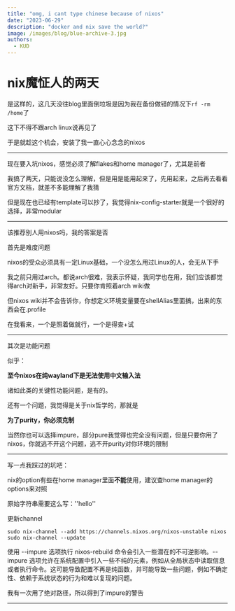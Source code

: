```yaml
---
title: "omg, i cant type chinese because of nixos"
date: "2023-06-29"
description: "docker and nix save the world?"
image: /images/blog/blue-archive-3.jpg
authors:
  - KUD
---
```


# nix魔怔人的两天

是这样的，这几天没往blog里面倒垃圾是因为我在备份做错的情况下`rf -rm /home`了

这下不得不跟arch linux说再见了

于是就趁这个机会，安装了我一直心心念念的nixos

---

现在要入坑nixos，感觉必须了解flakes和home manager了，尤其是前者

我搞了两天，只能说没怎么理解，但是用是能用起来了，先用起来，之后再去看看官方文档，就差不多能理解了我猜

但是现在也已经有template可以抄了，我觉得nix-config-starter就是一个很好的选择，非常modular

---

该推荐别人用nixos吗，我的答案是否

首先是难度问题

nixos的受众必须具有一定Linux基础，一个没怎么用过Linux的人，会无从下手

我之前只用过arch。都说arch很难，我表示怀疑，我同学也在用，我们应该都觉得arch对新手，非常友好。只要你肯照着arch wiki做

但nixos wiki并不会告诉你，你想定义环境变量要在shellAlias里面搞，出来的东西会在.profile

在我看来，一个是照着做就行，一个是得查+试

---

其次是功能问题

似乎：

**至今nixos在纯wayland下是无法使用中文输入法**

诸如此类的关键性功能问题，是有的。

还有一个问题，我觉得是关于nix哲学的，那就是

**为了purity，你必须克制**

当然你也可以选择impure，部分pure我觉得也完全没有问题，但是只要你用了nixos，你就逃不开这个问题，逃不开purity对你环境的限制

---

写一点我踩过的坑吧：

nix的option有些在home manager里面**不能**使用，建议查home manager的options来对照

原始字符串需要这么写：''hello''

更新channel

```shellscript
sudo nix-channel --add https://channels.nixos.org/nixos-unstable nixos
sudo nix-channel --update
```

使用 --impure 选项执行 nixos-rebuild 命令会引入一些潜在的不可逆影响。--impure 选项允许在系统配置中引入一些不纯的元素，例如从全局状态中读取信息或者执行命令。这可能导致配置不再是纯函数，并可能导致一些问题，例如不确定性、依赖于系统状态的行为和难以复现的问题。

我有一次用了绝对路径，所以得到了impure的警告

---
